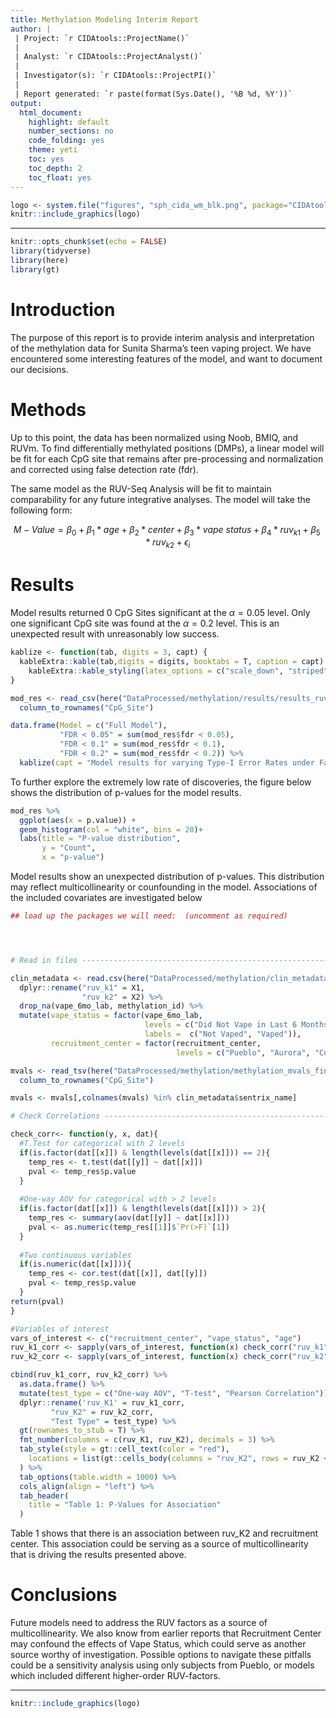 ```yaml
---
title: Methylation Modeling Interim Report
author: |
 | Project: `r CIDAtools::ProjectName()`
 |
 | Analyst: `r CIDAtools::ProjectAnalyst()`
 |
 | Investigator(s): `r CIDAtools::ProjectPI()`
 |
 | Report generated: `r paste(format(Sys.Date(), '%B %d, %Y'))`
output:
  html_document:
    highlight: default
    number_sections: no
    code_folding: yes
    theme: yeti
    toc: yes
    toc_depth: 2
    toc_float: yes
---
```


```r
logo <- system.file("figures", "sph_cida_wm_blk.png", package="CIDAtools")
knitr::include_graphics(logo)
```

---

```r
knitr::opts_chunk$set(echo = FALSE)
library(tidyverse)
library(here)
library(gt)
```

# Introduction

The purpose of this report is to provide interim analysis and interpretation of the methylation data for Sunita Sharma's teen vaping project. We have encountered some interesting features of the model, and want to document our decisions. 

# Methods

Up to this point, the data has been normalized using Noob, BMIQ, and RUVm. To find differentially methylated positions (DMPs), a linear model will be fit for each CpG site that remains after pre-processing and normalization and corrected using false detection rate (fdr).

The same model as the RUV-Seq Analysis will be fit to maintain comparability for any future integrative analyses. The model will take the following form:

$$M-Value = \beta_0 + \beta_1 * age + \beta_2 * center + \beta_3 * vape \ status + \beta_4 * ruv_{k1} + \beta_5 * ruv_{k2} + \epsilon_i$$

# Results 

Model results returned 0 CpG Sites significant at the $\alpha = 0.05$ level. Only one significant CpG site was found at the $\alpha = 0.2$ level. This is an unexpected result with unreasonably low success.
```r

kablize <- function(tab, digits = 3, capt) {
  kableExtra::kable(tab,digits = digits, booktabs = T, caption = capt) %>% 
    kableExtra::kable_styling(latex_options = c("scale_down", "striped"), position = "center", )
}

mod_res <- read_csv(here("DataProcessed/methylation/results/results_ruvk1_ruvk2.csv"), show_col_types = F) %>% 
  column_to_rownames("CpG_Site")

data.frame(Model = c("Full Model"), 
           "FDR < 0.05" = sum(mod_res$fdr < 0.05),
           "FDR < 0.1" = sum(mod_res$fdr < 0.1),
           "FDR < 0.2" = sum(mod_res$fdr < 0.2)) %>% 
  kablize(capt = "Model results for varying Type-I Error Rates under False Discovery Rate (FDR)")
```

To further explore the extremely low rate of discoveries, the figure below shows the distribution of p-values for the model results. 

```r


mod_res %>% 
  ggplot(aes(x = p.value)) +
  geom_histogram(col = "white", bins = 20)+
  labs(title = "P-value distribution",
       y = "Count",
       x = "p-value")
```

Model results show an unexpected distribution of p-values. This distribution may reflect multicollinearity or counfounding in the model. Associations of the included covariates are investigated below

```r
## load up the packages we will need:  (uncomment as required)




# Read in files ---------------------------------------------------------------

clin_metadata <- read.csv(here("DataProcessed/methylation/clin_metadata_w_ruv.csv")) %>% 
  dplyr::rename("ruv_k1" = X1,
                "ruv_k2" = X2) %>% 
  drop_na(vape_6mo_lab, methylation_id) %>% 
  mutate(vape_status = factor(vape_6mo_lab, 
                              levels = c("Did Not Vape in Last 6 Months", "Vaped in Last 6 Months"),
                              labels =  c("Not Vaped", "Vaped")),
         recruitment_center = factor(recruitment_center, 
                                     levels = c("Pueblo", "Aurora", "CommCity/Denver")))

mvals <- read_tsv(here("DataProcessed/methylation/methylation_mvals_final_2022_09_27.txt"), show_col_types = F) %>% 
  column_to_rownames("CpG_Site") 

mvals <- mvals[,colnames(mvals) %in% clin_metadata$sentrix_name]

# Check Correlations ------------------------------------------------------

check_corr<- function(y, x, dat){
  #T.Test for categorical with 2 levels
  if(is.factor(dat[[x]]) & length(levels(dat[[x]])) == 2){
    temp_res <- t.test(dat[[y]] ~ dat[[x]])
    pval <- temp_res$p.value
  }
  
  #One-way AOV for categorical with > 2 levels
  if(is.factor(dat[[x]]) & length(levels(dat[[x]])) > 2){
    temp_res <- summary(aov(dat[[y]] ~ dat[[x]]))
    pval <- as.numeric(temp_res[[1]]$`Pr(>F)`[1])
  }
  
  #Two continuous variables
  if(is.numeric(dat[[x]])){
    temp_res <- cor.test(dat[[x]], dat[[y]])
    pval <- temp_res$p.value
  }
return(pval)  
}

#Variables of interest
vars_of_interest <- c("recruitment_center", "vape_status", "age")
ruv_k1_corr <- sapply(vars_of_interest, function(x) check_corr("ruv_k1", x, dat = clin_metadata))
ruv_k2_corr <- sapply(vars_of_interest, function(x) check_corr("ruv_k2", x, dat = clin_metadata))

cbind(ruv_k1_corr, ruv_k2_corr) %>% 
  as.data.frame() %>% 
  mutate(test_type = c("One-way AOV", "T-test", "Pearson Correlation")) %>% 
  dplyr::rename('ruv_K1' = ruv_k1_corr,
         "ruv_K2" = ruv_k2_corr,
         "Test Type" = test_type) %>% 
  gt(rownames_to_stub = T) %>% 
  fmt_number(columns = c(ruv_K1, ruv_K2), decimals = 3) %>% 
  tab_style(style = gt::cell_text(color = "red"),
    locations = list(gt::cells_body(columns = "ruv_K2", rows = ruv_K2 < 0.05))
  ) %>% 
  tab_options(table.width = 1000) %>% 
  cols_align(align = "left") %>% 
  tab_header(
    title = "Table 1: P-Values for Association"
  ) 
```

Table 1 shows that there is an association between ruv_K2 and recruitment center. This association could be serving as a source of multicollinearity that is driving the results presented above.

# Conclusions

Future models need to address the RUV factors as a source of multicollinearity. We also know from earlier reports that Recruitment Center may confound the effects of Vape Status, which could serve as another source worthy of investigation. Possible options to navigate these pitfalls could be a sensitivity analysis using only subjects from Pueblo, or models which included different higher-order RUV-factors. 

<!-- footer -->

---

```r
knitr::include_graphics(logo)
```

